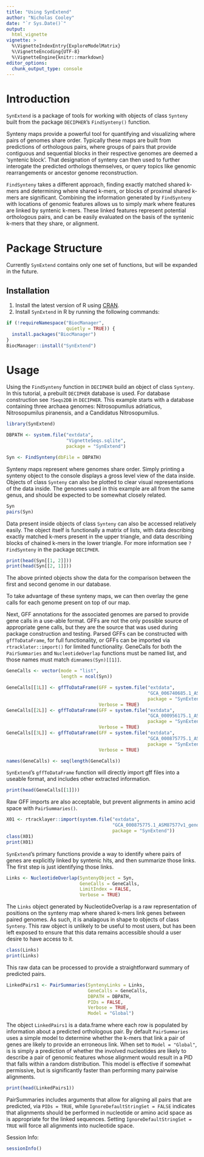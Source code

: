 ```yaml
---
title: "Using SynExtend"
author: "Nicholas Cooley"
date: "`r Sys.Date()`"
output: 
  html_vignette
vignette: >
  %\VignetteIndexEntry{ExploreModelMatrix}
  %\VignetteEncoding{UTF-8} 
  %\VignetteEngine{knitr::rmarkdown}
editor_options: 
  chunk_output_type: console
---
```


# Introduction

`SynExtend` is a package of tools for working with objects of class `Synteny` built from the package `DECIPHER`'s `FindSynteny()` function.

Synteny maps provide a powerful tool for quantifying and visualizing where pairs of genomes share order. Typically these maps are built from predictions of orthologous pairs, where groups of pairs that provide contiguous and sequential blocks in their respective genomes are deemed a 'syntenic block'. That designation of synteny can then used to further interogate the predicted orthologs themselves, or query topics like genomic rearrangements or ancestor genome reconstruction.

`FindSynteny` takes a different approach, finding exactly matched shared k-mers and determining where shared k-mers, or blocks of proximal shared k-mers are significant. Combining the information generated by `FindSynteny` with locations of genomic features allows us to simply mark where features are linked by syntenic k-mers. These linked features represent potential orthologous pairs, and can be easily evaluated on the basis of the syntenic k-mers that they share, or alignment.

# Package Structure

Currently `SynExtend` contains only one set of functions, but will be expanded in the future.

## Installation

1. Install the latest version of R using [CRAN](https://cran.r-project.org/).
2. Install `SynExtend` in R by running the following commands:

```r
if (!requireNamespace("BiocManager",
                      quietly = TRUE)) {
  install.packages("BiocManager")
}
BiocManager::install("SynExtend")
```

# Usage

Using the `FindSynteny` function in `DECIPHER` build an object of class `Synteny`. In this tutorial, a prebuilt `DECIPHER` database is used. For database construction see `?Seqs2DB` in `DECIPHER`. This example starts with a database containing three archaea genomes: Nitrosopumilus adriaticus, Nitrosopumilus piranensis, and a Candidatus Nitrosopumilus.

```r
library(SynExtend)

DBPATH <- system.file("extdata",
                      "VignetteSeqs.sqlite",
                      package = "SynExtend")

Syn <- FindSynteny(dbFile = DBPATH)
```

Synteny maps represent where genomes share order. Simply printing a synteny object to the console displays a gross level view of the data inside. Objects of class `Synteny` can also be plotted to clear visual representations of the data inside. The genomes used in this example are all from the same genus, and should be expected to be somewhat closely related.

```r
Syn
pairs(Syn)
```

Data present inside objects of class `Synteny` can also be accessed relatively easily. The object itself is functionally a matrix of lists, with data describing exactly matched k-mers present in the upper triangle, and data describing blocks of chained k-mers in the lower triangle. For more information see `?FindSynteny` in the package `DECIPHER`.

```r
print(head(Syn[[1, 2]]))
print(head(Syn[[2, 1]]))
```

The above printed objects show the data for the comparison between the first and second genome in our database.

To take advantage of these synteny maps, we can then overlay the gene calls for each genome present on top of our map.

Next, GFF annotations for the associated genomes are parsed to provide gene calls in a use-able format. GFFs are not the only possible source of appropriate gene calls, but they are the source that was used during package construction and testing. Parsed GFFs can be constructed with `gffToDataFrame`, for full functionality, or GFFs can be imported via `rtracklater::import()` for limited functionality. GeneCalls for both the `PairSummaries` and `NucleotideOverlap` functions must be named list, and those names must match `dimnames(Syn)[[1]]`.

```r
GeneCalls <- vector(mode = "list",
                    length = ncol(Syn))

GeneCalls[[1L]] <- gffToDataFrame(GFF = system.file("extdata",
                                                    "GCA_006740685.1_ASM674068v1_genomic.gff.gz",
                                                    package = "SynExtend"),
                                  Verbose = TRUE)
GeneCalls[[2L]] <- gffToDataFrame(GFF = system.file("extdata",
                                                    "GCA_000956175.1_ASM95617v1_genomic.gff.gz",
                                                    package = "SynExtend"),
                                  Verbose = TRUE)
GeneCalls[[3L]] <- gffToDataFrame(GFF = system.file("extdata",
                                                    "GCA_000875775.1_ASM87577v1_genomic.gff.gz",
                                                    package = "SynExtend"),
                                  Verbose = TRUE)

names(GeneCalls) <- seq(length(GeneCalls))
```

`SynExtend`'s `gffToDataFrame` function will directly import gff files into a useable format, and includes other extracted information.

```r
print(head(GeneCalls[[1]]))
```

Raw GFF imports are also acceptable, but prevent alignments in amino acid space with `PairSummaries()`.

```r
X01 <- rtracklayer::import(system.file("extdata",
                                       "GCA_000875775.1_ASM87577v1_genomic.gff.gz",
                                       package = "SynExtend"))
class(X01)
print(X01)
```

`SynExtend`'s primary functions provide a way to identify where pairs of genes are explicitly linked by syntenic hits, and then summarize those links. The first step is just identifying those links.

```r
Links <- NucleotideOverlap(SyntenyObject = Syn,
                           GeneCalls = GeneCalls,
                           LimitIndex = FALSE,
                           Verbose = TRUE)
```

The `Links` object generated by NucleotideOverlap is a raw representation of positions on the synteny map where shared k-mers link genes between paired genomes. As such, it is analagous in shape to objects of class `Synteny`. This raw object is unlikely to be useful to most users, but has been left exposed to ensure that this data remains accessible should a user desire to have access to it.

```r
class(Links)
print(Links)
```

This raw data can be processed to provide a straightforward summary of predicted pairs.

```r
LinkedPairs1 <- PairSummaries(SyntenyLinks = Links,
                              GeneCalls = GeneCalls,
                              DBPATH = DBPATH,
                              PIDs = FALSE,
                              Verbose = TRUE,
                              Model = "Global")
```

The object `LinkedPairs1` is a data.frame where each row is populated by information about a predicted orthologous pair. By default `PairSummaries` uses a simple model to determine whether the k-mers that link a pair of genes are likely to provide an erroneous link. When set to `Model = "Global"`, is is simply a prediction of whether the involved nucleotides are likely to describe a pair of genomic features whose alignment would result in a PID that falls within a random distribution. This model is effective if somewhat permissive, but is significantly faster than performing many pairwise alignments.

```r
print(head(LinkedPairs1))
```

PairSummaries includes arguments that allow for aligning all pairs that are predicted, via `PIDs = TRUE`, while `IgnoreDefaultStringSet = FALSE` indicates that alignments should be performed in nucleotide or amino acid space as is appropriate for the linked sequences. Setting `IgnoreDefaultStringSet = TRUE` will force all alignments into nucleotide space.


Session Info:

```r
sessionInfo()
```




